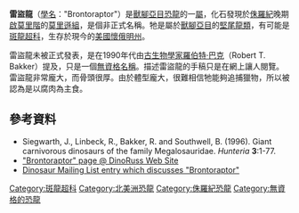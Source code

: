 '''雷盜龍'''（[[學名|學名]]："Brontoraptor"）是[[獸腳亞目|獸腳亞目]][[恐龍|恐龍]]的一[[屬|屬]]，化石發現於[[侏羅紀|侏羅紀]]晚期[[啟莫里階|啟莫里階]]的[[莫里遜組|莫里遜組]]，是個非正式名稱。牠是屬於[[獸腳亞目|獸腳亞目]]的[[堅尾龍類|堅尾龍類]]，有可能是[[斑龍超科|斑龍超科]]，生存於現今的[[美國|美國]][[懷俄明州|懷俄明州]]。

雷盜龍未被正式發表，是在1990年代由[[古生物學家|古生物學家]][[羅伯特·巴克|羅伯特·巴克]]（Robert T. Bakker）提及，只是一個[[無資格名稱|無資格名稱]]。描述雷盜龍的手稿只是在網上讓人閱覽。雷盜龍非常龐大，而骨頭很厚。由於體型龐大，很難相信牠能夠追捕獵物，所以被認為是以腐肉為主食。

==參考資料==
*  Siegwarth, J., Linbeck, R., Bakker, R. and Southwell, B. (1996). Giant carnivorous dinosaurs of the family Megalosauridae. ''Hunteria'' '''3''':1-77.
* [http://www.dinoruss.com/de_4/5a7f7e3.htm "Brontoraptor" page @ DinoRuss Web Site] {{Wayback|url=http://www.dinoruss.com/de_4/5a7f7e3.htm |date=20071005182139 }}
* [http://dml.cmnh.org/1995May/msg00084.html Dinosaur Mailing List entry which discusses "Brontoraptor"] {{Wayback|url=http://dml.cmnh.org/1995May/msg00084.html |date=20070401122220 }}
{{dinosaur-stub}}
[[Category:斑龍超科|Category:斑龍超科]]
[[Category:北美洲恐龍|Category:北美洲恐龍]]
[[Category:侏羅紀恐龍|Category:侏羅紀恐龍]]
[[Category:無資格的恐龍|Category:無資格的恐龍]]